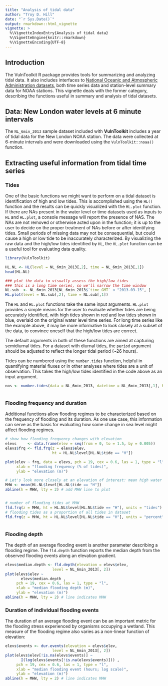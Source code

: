 ```yaml
---
title: "Analysis of tidal data"
author: "Troy D. Hill"
date: "`r Sys.Date()`"
output: rmarkdown::html_vignette
vignette: >
  %\VignetteIndexEntry{Analysis of tidal data}
  %\VignetteEngine{knitr::rmarkdown}
  %\VignetteEncoding{UTF-8}
---
```


## Introduction 

The VulnToolkit R package provides tools for summarizing and analyzing tidal data. It also includes interfaces to [National Oceanic and Atmospheric Administration datasets](https://www.tidesandcurrents.noaa.gov/stations.html?type=Water+Levels), both time series data and station-level summary data for NOAA stations. This vignette deals with the former category, describing the functions useful in summary and analysis of tidal datasets.


## Data: New London water levels at 6 minute intervals

The <code>NL_6min_2013</code> sample dataset included with **VulnToolkit** includes a year of tidal data for the New London NOAA station. The data were collected at 6-minute intervals and were downloaded using the `VulnToolkit::noaa()` function. 

## Extracting useful information from tidal time series

### Tides

One of the basic functions we might want to perform on a tidal dataset is identification of high and low tides. This is accomplished using the `HL()` function and the results can be quickly visualized with the `HL.plot` function. If there are NAs present in the water level or time datasets used as inputs to `HL` and `HL.plot`, a console message will report the presence of NAS. The NAs are not removed or otherwise acted upon in the function; it is up to the user to decide on the proper treatment of NAs before or after identifying tides. Small periods of missing data may not be consequential, but could cause a high or low tide to be inaccurately characterized. By visualizing the raw data and the high/low tides identified by `HL`, the `HL.plot` function can be a useful tool for evaluating data quality.

```r
library(VulnToolkit)

HL.NL <- HL(level = NL_6min_2013[,2], time = NL_6min_2013[,1])
head(HL.NL)

### plot the data to visually assess the high/low tides
### this is a long time series, so we'll narrow the time window
NL.sub  <- NL_6min_2013[NL_6min_2013$`time_GMT` < "2013-03-15", ]
HL.plot(level = NL.sub[,2], time = NL.sub[,1])


```

The `HL` and `HL.plot` functions take the same input arguments. `HL.plot` provides a simple means for the user to evaluate whether tides are being accurately identified, with high tides shown in red and low tides shown in blue, overlaid on the original water level time series. For long time series like the example above, it may be more informative to look closely at a subset of the data, to convince oneself that the high/low tides are correct.

The default arguments in both of these functions are aimed at capturing semidiurnal tides. For a dataset with diurnal tides, the `period` argument should be adjusted to reflect the longer tidal period (~26 hours).


Tides can be numbered using the `number.tides` function, helpful in quantifying material fluxes or in other analyses where tides are a unit of observation. This takes the high/low tides identified in the code above as an input argument. 

```r
nos <- number.tides(data = NL_6min_2013, datetime = NL_6min_2013[,1], hl = HL.NL)



```


### Flooding frequency and duration
 
Additional functions allow flooding regimes to be characterized based on the frequency of flooding and its duration. As one use case, this information can serve as the basis for evaluating how some change in sea level might affect flooding regimes.


```r

# show how flooding frequency changes with elevation
elevs     <- data.frame(elev = seq(from = 0, to = 1.5, by = 0.005))
elevs$frq <- fld.frq(z = elevs$elev, 
                     ht = HL.NL$level[HL.NL$tide == "H"])

plot(elev ~ frq, data = elevs, pch = 19, cex = 0.6, las = 1, type = "l",
     xlab = "flooding frequency (% of tides)",
     ylab = "elevation (m)")

# Let's look more closely at an elevation of interest: mean high water
MHW <- mean(HL.NL$level[HL.NL$tide == "H"])
abline(h = MHW, lty = 2) # add MHW line to plot


# number of flooding tides at MHW
fld.frq(z = MHW, ht = HL.NL$level[HL.NL$tide == "H"], units = "tides") 
# flooding tides as a proportion of all tides in dataset
fld.frq(z = MHW, ht = HL.NL$level[HL.NL$tide == "H"], units = "percent")  



```


### Flooding depth

The depth of an average flooding event is another parameter describing a flooding regime. The `fld.depth` function reports the median depth from the observed flooding events along an elevation gradient.


```r
elevs$median.depth <- fld.depth(elevation = elevs$elev,
                     level = NL_6min_2013[, 2])
plot(elevs$elev ~ 
       elevs$median.depth , 
     pch = 19, cex = 0.6, las = 1, type = "l", 
     xlab = "median flooding depth (m)",
     ylab = "elevation (m)")
abline(h = MHW, lty = 2) # line indicates MHW

```




### Duration of individual flooding events


The duration of an average flooding event can be an important metric for the flooding stress experienced by organisms occupying a wetland. This measure of the flooding regime also varies as a non-linear function of elevation: 


```r
elevs$events <- dur.events(elevation = elevs$elev, 
                     level = NL_6min_2013[, 2])
plot(elevs$elev[!is.na(elevs$events)] ~ 
       I(log(elevs$events[!is.na(elevs$events)])) , 
     pch = 19, cex = 0.6, las = 1, type = "l", 
     xlab = "median flooding event (hours; log scale)",
     ylab = "elevation (m)")
abline(h = MHW, lty = 2) # line indicates MHW

```




